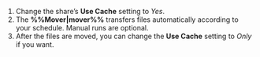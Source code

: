 1. Change the share’s **Use Cache** setting to *Yes*.
2. The **%%Mover|mover%%** transfers files automatically according to your schedule. Manual runs are optional.
3. After the files are moved, you can change the **Use Cache** setting to *Only* if you want.
